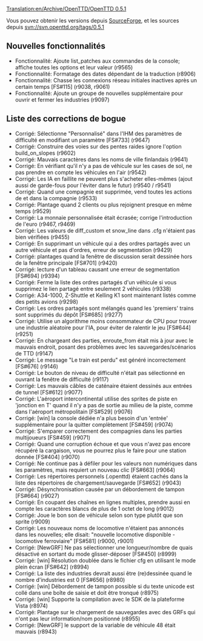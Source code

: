 [[Translation:en/Archive/OpenTTD/OpenTTD 0.5.1]]


{{fr/Archive/OpenTTD/Livraison|prec=en/Archive/OpenTTD/OpenTTD 0.5.0|suiv=en/Archive/OpenTTD/OpenTTD 0.5.2|date=20/04/2007}}

Vous pouvez obtenir les versions depuis [http://sourceforge.net/project/showfiles.php?group_id=103924 SourceForge], et les sources depuis svn://svn.openttd.org/tags/0.5.1

==Nouvelles fonctionnalités==
* Fonctionnalité: Ajoute list_patches aux commandes de la console; affiche toutes les options  et leur valeur (r9565)
* Fonctionnalité: Formatage des dates dépendant de la traduction (r8906)
* Fonctionnalité: Chasse les connexions réseau initiales inactives après un certain temps [FS#115] (r9038, r9061)
* Fonctionnalité: Ajoute un groupe de nouvelles supplémentaire pour ouvrir et fermer les industries (r9097)

==Liste des corrections de bogue==
* Corrigé: Sélectionne "Personnalisé" dans l'IHM des paramètres de difficulté en modifiant un paramètre [FS#733] (r9647)
* Corrigé: Construire des voies sur des pentes raides ignore l'option build_on_slopes (r9602)
* Corrigé: Mauvais caractères dans les noms de ville finlandais (r9641)
* Corrigé: En vérifiant qu'il n'y a pas de véhicule sur les cases de sol, ne pas prendre en compte les véhicules en l'air (r9542)
* Corrigé: Les IA en faillite ne peuvent plus s'acheter elles-mêmes (ajout aussi de garde-fous pour l'éviter dans le futur) (r9540 / r9541)
* Corrigé: Quand une compagnie est supprimée, vend toutes les actions de et dans la compagnie (r9533)
* Corrigé: Plantage quand 2 clients ou plus rejoignent presque en même temps (r9529)
* Corrigé: La monnaie personnalisée était écrasée; corrige l'introduction de l'euro (r9467, r9469)
* Corrigé: Les valeurs de diff_custom et snow_line dans .cfg n'étaient pas bien vérifiées (r9455)
* Corrigé: En supprimant un véhicule qui a des ordres partagés avec un autre véhicule et pas d'ordres, erreur de segmentation (r9429)
* Corrigé: plantages quand la fenêtre de discussion serait dessinée hors de la fenêtre principale [FS#701] (r9420)
* Corrigé: lecture d'un tableau causant une erreur de segmentation [FS#694] (r9394)
* Corrigé: Ferme la liste des ordres partagés d'un véhicule si vous supprimez le lien partagé entre seulement 2 véhicules (r9338)
* Corrigé: A34-1000, Z-Shuttle et Kelling K1 sont maintenant listés comme des petits avions (r9298)
* Corrigé: Les ordres partagés sont mélangés quand les 'premiers' trains sont supprimés du dépôt [FS#685] (r9277)
* Corrigé: Utilise un algorithme moins consommateur de CPU pour trouver une industrie aléatoire pour l'IA, pour éviter de ralentir le jeu [FS#644] (r9251)
* Corrigé: En chargeant des parties, enroute_from était mis à jour avec le mauvais endroit, posant des problèmes avec les sauvegardes/scénarios de TTD (r9147)
* Corrigé: Le message "Le train est perdu" est généré incorrectement [FS#676] (r9146)
* Corrigé: Le bouton de niveau de difficulté n'était pas sélectionné en ouvrant la fenêtre de difficulté (r9117)
* Corrigé: Les mauvais câbles de caténaire étaient dessinés aux entrées de tunnel [FS#612] (r9077)
* Corrigé: L'aéroport intercontinental utilise des sprites de piste en 'jonction en T' quand il n'y a pas de sortie au milieu de la piste, comme dans l'aéroport métropolitain [FS#529] (r9076)
* Corrigé: [win] la console dédiée n'a plus besoin d'un 'entrée' supplémentaire pour la quitter complètement [FS#459] (r9074)
* Corrigé: S'emparer correctement des compagnies dans les parties multijoueurs [FS#459] (r9071)
* Corrigé: Quand une corruption échoue et que vous n'avez pas encore récupéré la cargaison, vous ne pourrez plus le faire pour une station donnée [FS#404] (r9070)
* Corrigé: Ne continue pas à défiler pour les valeurs non numériques dans les paramètres, mais requiert un nouveau clic [FS#663] (r9064)
* Corrigé: Les répertoires personnels (.openttd) étaient cachés dans la liste des répertoires de chargement/sauvegarde [FS#652] (r9043)
* Corrigé: Désynchronisation causée par un débordement de tampon [FS#664] (r9027)
* Corrigé: En coupant des chaînes en lignes multiples, prendre aussi en compte les caractères blancs de plus de 1 octet de long (r9012)
* Corrigé: Joue le bon son de véhicule selon son type plutôt que son sprite (r9009)
* Corrigé: Les nouveaux noms de locomotive n'étaient pas annoncés dans les nouvelles; elle disait: "nouvelle locomotive disponible - locomotive ferroviaire" [FS#581] (r9000, r9001)
* Corrigé: [NewGRF] Ne pas sélectionner une longueur/nombre de quais désactivé en sortant du mode glisser-déposer [FS#450] (r8999)
* Corrigé: [win] Résolution doublée dans le fichier cfg en utilisant le mode plein écran [FS#642] (r8994)
* Corrigé: La liste des industries devrait aussi être (re)dessinée quand le nombre d'industries est 0 [FS#656] (r8980)
* Corrigé: [win] Débordement de tampon possible si du texte unicode est collé dans une boîte de saisie et doit être tronqué (r8975)
* Corrigé: [win] Supporte la compilation avec le SDK de la plateforme Vista (r8974)
* Corrigé: Plantage sur le chargement de sauvegardes avec des GRFs qui n'ont pas leur information/nom positionné (r8955)
* Corrigé: [NewGRF] le support de la variable de véhicule 48 était mauvais (r8943)